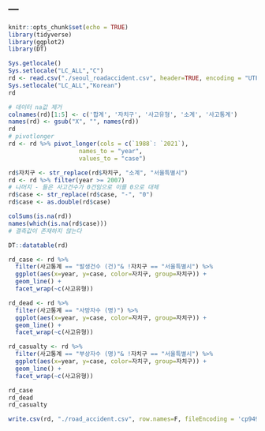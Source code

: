 ---
---

```r
knitr::opts_chunk$set(echo = TRUE)
library(tidyverse)
library(ggplot2)
library(DT)
```

```r
Sys.getlocale()
Sys.setlocale("LC_ALL","C")
rd <- read.csv("./seoul_roadaccident.csv", header=TRUE, encoding = "UTF-8")
Sys.setlocale("LC_ALL","Korean")
rd
```

```r
# 데이터 na값 제거
colnames(rd)[1:5] <- c('합계', '자치구', '사고유형', '소계', '사고통계')
names(rd) <- gsub("X", "", names(rd))
rd
# pivotlonger
rd <- rd %>% pivot_longer(cols = c(`1988`: `2021`), 
                    names_to = "year",
                    values_to = "case")
```


```r
rd$자치구 <- str_replace(rd$자치구, "소계", "서울특별시")
rd <- rd %>% filter(year >= 2007)
# 나머지 - 들은 사고건수가 0건임으로 이를 0으로 대체
rd$case <- str_replace(rd$case, "-", "0")
rd$case <- as.double(rd$case)

colSums(is.na(rd))
names(which(is.na(rd$case)))
# 결측값이 존재하지 않는다
```

```r
DT::datatable(rd)
```


```r
rd_case <- rd %>% 
  filter(사고통계 == "발생건수 (건)"& !자치구 == "서울특별시") %>% 
  ggplot(aes(x=year, y=case, color=자치구, group=자치구)) +
  geom_line() +
  facet_wrap(~c(사고유형))

rd_dead <- rd %>% 
  filter(사고통계 == "사망자수 (명)") %>% 
  ggplot(aes(x=year, y=case, color=자치구, group=자치구)) +
  geom_line() +
  facet_wrap(~c(사고유형))

rd_casualty <- rd %>% 
  filter(사고통계 == "부상자수 (명)"& !자치구 == "서울특별시") %>% 
  ggplot(aes(x=year, y=case, color=자치구, group=자치구)) +
  geom_line() +
  facet_wrap(~c(사고유형))

rd_case
rd_dead
rd_casualty
```
```r
write.csv(rd, "./road_accident.csv", row.names=F, fileEncoding = 'cp949')
```



